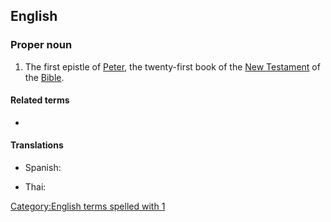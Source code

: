 ==English==

===Proper noun===
{{en-proper noun}}
{{book of the Bible|First Epistle of Peter}}

# {{lb|en|biblical}} The first epistle of [[Peter]], the twenty-first book of the [[New Testament]] of the [[Bible]].
#: {{syn|en|1 Pet.|q1=abbreviation}}

====Related terms====
* {{l|en|2 Peter}}

====Translations====
{{trans-top|Book of the Bible}}
* Spanish: {{t|es|1 Pedro|m}}
{{trans-mid}}
* Thai: {{t|th|๑ เปโตร}}
{{trans-bottom}}

[[Category:English terms spelled with 1]]